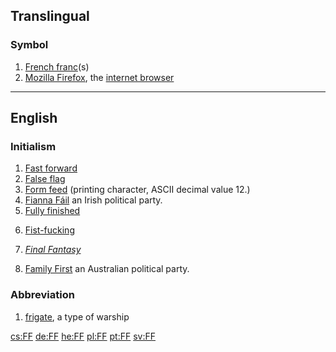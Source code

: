 {{also|ff|ff.|fF|ﬀ|␌}}
==Translingual==

===Symbol===
{{mul-symbol}}

# [[French franc]](s)
# [[w:Firefox|Mozilla Firefox]], the [[internet browser]]

----

==English==

===Initialism===
{{head|en|initialism}}

# [[fast forward|Fast forward]]
# [[false flag|False flag]]
# [[form feed|Form feed]] (printing character, ASCII decimal value 12.)
# [[Fianna Fáil|Fianna Fáil]] an Irish political party.
# [[fully finished|Fully finished]]
# {{context|vulgar|slang|lang=en}} [[fist-fucking|Fist-fucking]]
# {{context|video games|lang=en}} ''[[w:Final Fantasy|Final Fantasy]]'' {{qualifier|at Wikipedia}}
# [[w:Family First|Family First]] an Australian political party.

===Abbreviation===
{{head|en|abbreviation}}

# [[frigate]], a type of warship

[[cs:FF]]
[[de:FF]]
[[he:FF]]
[[pl:FF]]
[[pt:FF]]
[[sv:FF]]